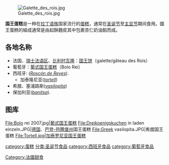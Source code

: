 {{unreferenced|time=2015-07-30T09:11:43+00:00}}
[[File:Galette_des_rois.jpg|thumb]]

'''国王蛋糕'''是一种在[[拉丁语族|拉丁语族]]国家流行的[[蛋糕|蛋糕]]，通常在[[圣诞节|圣诞节]]至[[主显节|主显节]]期间食用。國王蛋糕的組成通常是由起酥麵皮其中包裹杏仁奶油餡而成。

==各地名称==
*法国、[[瑞士法语区|瑞士法语区]]、[[比利时|比利时]][[瓦隆|瓦隆]]：[[国王饼|国王饼]]（galette/gâteau des Rois）
*葡萄牙：[[葡式国王蛋糕|葡式国王蛋糕]]（Bolo Rei）
*西班牙: (''[[Rosca_de_reyes|Roscón de Reyes]]'').
** 加泰隆尼亚(''[[tortell|tortell]]'')
*希腊、塞浦路斯(''[[vasilopita|vasilopita]]'')
*保加利亚(''[[Banitsa_(bagværk)|banitsa]]'').

==图库==
<gallery>
File:Bolo rei 2007.jpg|[[葡式国王蛋糕|葡式国王蛋糕]]
File:Dreikoenigskuchen in laden einzeln.JPG|[[德国|德国]]、[[巴登-符腾堡州|巴登-符腾堡州]]国王蛋糕
File:Greek vasilopita.JPG|希腊国王蛋糕
File:Tortell.jpg|加泰罗尼亚国王蛋糕
</gallery>

{{Commonscat|Feves et Galette des Rois}}
{{蛋糕}}

[[category:蛋糕|category:蛋糕]]
[[分类:圣诞节食品|分类:圣诞节食品]]
[[Category:法國甜食|Category:法國甜食]]
[[category:西班牙食品|category:西班牙食品]]
[[category:葡萄牙食品|category:葡萄牙食品]]
